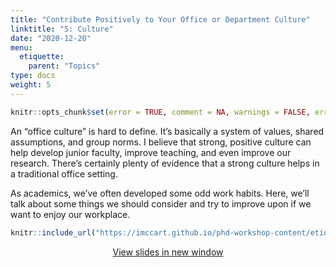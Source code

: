 ```yaml
---
title: "Contribute Positively to Your Office or Department Culture"
linktitle: "5: Culture"
date: "2020-12-20"
menu:
  etiquette:
    parent: "Topics"
type: docs
weight: 5
---
```


```r
knitr::opts_chunk$set(error = TRUE, comment = NA, warnings = FALSE, errors = FALSE, messages = FALSE, tidy = FALSE, echo = FALSE)
```

An "office culture" is hard to define. It's basically a system of values, shared assumptions, and group norms. I believe that strong, positive culture can help develop junior faculty, improve teaching, and even improve our research. There's certainly plenty of evidence that a strong culture helps in a traditional office setting.

As academics, we've often developed some odd work habits. Here, we'll talk about some things we should consider and try to improve upon if we want to enjoy our workplace.

<center>

```r
knitr::include_url("https://imccart.github.io/phd-workshop-content/etiquette/culture.html")
```

<p><a class="btn btn-primary btn-lg" target="_blank" href="https://imccart.github.io/phd-workshop-content/etiquette/culture.html"><i class="fas fa-external-link-alt"></i> View slides in new window</a></p>

</center>
